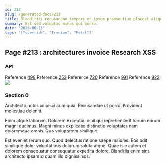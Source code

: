 ```yaml
---
id: 213
slug: /generated-docs/213
title: Blanditiis recusandae tempora et ipsum praesentium placeat aliquid.
summary: Est sed voluptas minus qui porro.
date: '2020-06-13'
tags: '["override", "Iranian", "Metal"]'
---
```

## Page #213 : architectures invoice Research XSS
<Partial />

### API



Reference [498](/generated-docs/498)
Reference [253](/generated-docs/253)
Reference [720](/generated-docs/720)
Reference [991](/generated-docs/991)
Reference [922](/generated-docs/922)
![](/assets/cats-2.jpg)

### Section 0
Architecto nobis adipisci cum quia. Recusandae ut porro. Provident molestiae deleniti.
 Enim atque laborum. Dolorem excepturi nihil qui reprehenderit harum earum magni ducimus. Magni minus explicabo distinctio voluptates nam doloremque omnis. Quo voluptatem similique.
 Est eveniet rerum quo. Quod delectus ratione saepe maiores. Eos odit similique dolor voluptatibus dolorum soluta atque. Quae iste autem et dolorem consequatur consequatur expedita dolore. Blanditiis enim sint architecto ipsam id quam illo dignissimos.
